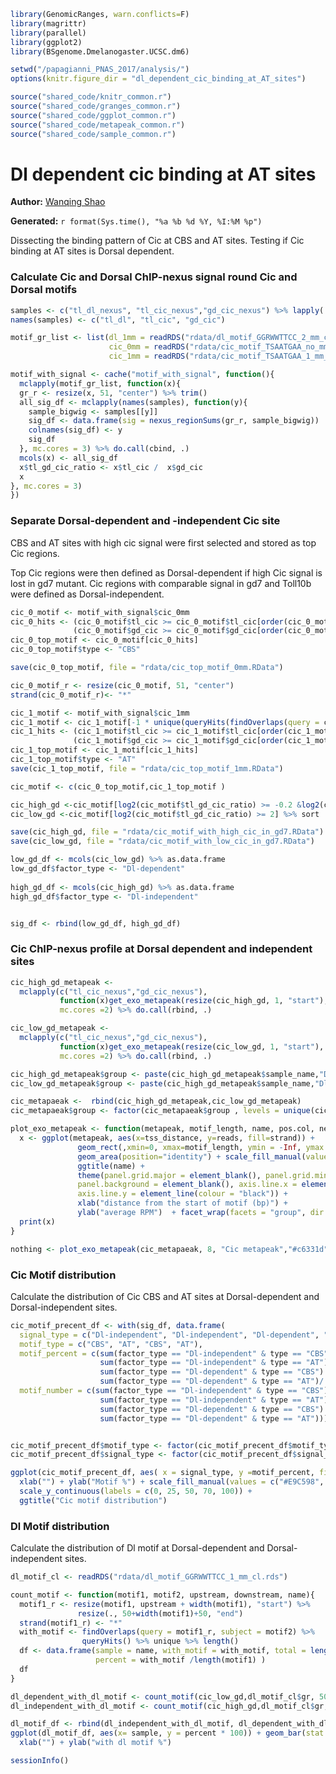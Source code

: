 ``` r
library(GenomicRanges, warn.conflicts=F)
library(magrittr)
library(parallel)
library(ggplot2)
library(BSgenome.Dmelanogaster.UCSC.dm6)

setwd("/papagianni_PNAS_2017/analysis/")
options(knitr.figure_dir = "dl_dependent_cic_binding_at_AT_sites")

source("shared_code/knitr_common.r")
source("shared_code/granges_common.r")
source("shared_code/ggplot_common.r")
source("shared_code/metapeak_common.r")
source("shared_code/sample_common.r")

```

# Dl dependent cic binding at AT sites

**Author:** [Wanqing Shao](mailto:was@stowers.org)

**Generated:** `r format(Sys.time(), "%a %b %d %Y, %I:%M %p")`

Dissecting the binding pattern of Cic at CBS and AT sites. Testing if Cic binding at AT sites is Dorsal dependent. 

### Calculate Cic and Dorsal ChIP-nexus signal round Cic and Dorsal motifs

```r

samples <- c("tl_dl_nexus", "tl_cic_nexus","gd_cic_nexus") %>% lapply(., load_bigwig)
names(samples) <- c("tl_dl", "tl_cic", "gd_cic")

motif_gr_list <- list(dl_1mm = readRDS("rdata/dl_motif_GGRWWTTCC_2_mm_cl.rds")$gr,
                      cic_0mm = readRDS("rdata/cic_motif_TSAATGAA_no_mm_cl.rds")$gr,
                      cic_1mm = readRDS("rdata/cic_motif_TSAATGAA_1_mm_only_cl.rds")$gr)

motif_with_signal <- cache("motif_with_signal", function(){
  mclapply(motif_gr_list, function(x){
  gr_r <- resize(x, 51, "center") %>% trim()
  all_sig_df <- mclapply(names(samples), function(y){
    sample_bigwig <- samples[[y]]
    sig_df <- data.frame(sig = nexus_regionSums(gr_r, sample_bigwig))
    colnames(sig_df) <- y
    sig_df
  }, mc.cores = 3) %>% do.call(cbind, .)
  mcols(x) <- all_sig_df
  x$tl_gd_cic_ratio <- x$tl_cic /  x$gd_cic
  x
}, mc.cores = 3)
})

```

### Separate Dorsal-dependent and -independent Cic site

CBS and AT sites with high cic signal were first selected and stored as top Cic regions. 

Top Cic regions were then defined as Dorsal-dependent if high Cic signal is lost in gd7 mutant. Cic regions with comparable signal in gd7 and Toll10b were defined as Dorsal-independent. 

```r

cic_0_motif <- motif_with_signal$cic_0mm
cic_0_hits <- (cic_0_motif$tl_cic >= cic_0_motif$tl_cic[order(cic_0_motif$tl_cic, decreasing = T)][200]) |
              (cic_0_motif$gd_cic >= cic_0_motif$gd_cic[order(cic_0_motif$gd_cic, decreasing = T)][200])
cic_0_top_motif <- cic_0_motif[cic_0_hits]
cic_0_top_motif$type <- "CBS"

save(cic_0_top_motif, file = "rdata/cic_top_motif_0mm.RData")

cic_0_motif_r <- resize(cic_0_motif, 51, "center")
strand(cic_0_motif_r)<- "*"

cic_1_motif <- motif_with_signal$cic_1mm
cic_1_motif <- cic_1_motif[-1 * unique(queryHits(findOverlaps(query = cic_1_motif, subject = cic_0_motif_r)))]
cic_1_hits <- (cic_1_motif$tl_cic >= cic_1_motif$tl_cic[order(cic_1_motif$tl_cic, decreasing = T)][200]) |
              (cic_1_motif$gd_cic >= cic_1_motif$gd_cic[order(cic_1_motif$gd_cic, decreasing = T)][200])
cic_1_top_motif <- cic_1_motif[cic_1_hits]
cic_1_top_motif$type <- "AT"
save(cic_1_top_motif, file = "rdata/cic_top_motif_1mm.RData")

cic_motif <- c(cic_0_top_motif,cic_1_top_motif )

cic_high_gd <-cic_motif[log2(cic_motif$tl_gd_cic_ratio) >= -0.2 &log2(cic_motif$tl_gd_cic_ratio) <= 0.2] %>% sort
cic_low_gd <-cic_motif[log2(cic_motif$tl_gd_cic_ratio) >= 2] %>% sort

save(cic_high_gd, file = "rdata/cic_motif_with_high_cic_in_gd7.RData")
save(cic_low_gd, file = "rdata/cic_motif_with_low_cic_in_gd7.RData")

low_gd_df <- mcols(cic_low_gd) %>% as.data.frame
low_gd_df$factor_type <- "Dl-dependent"
  
high_gd_df <- mcols(cic_high_gd) %>% as.data.frame
high_gd_df$factor_type <- "Dl-independent"


sig_df <- rbind(low_gd_df, high_gd_df)

```

### Cic ChIP-nexus profile at Dorsal dependent and independent sites

```r
cic_high_gd_metapeak <- 
  mclapply(c("tl_cic_nexus","gd_cic_nexus"), 
           function(x)get_exo_metapeak(resize(cic_high_gd, 1, "start"), x, upstream = 25, downstream = 26),
           mc.cores =2) %>% do.call(rbind, .)

cic_low_gd_metapeak <- 
  mclapply(c("tl_cic_nexus","gd_cic_nexus"), 
           function(x)get_exo_metapeak(resize(cic_low_gd, 1, "start"), x, upstream = 25, downstream = 26), 
           mc.cores =2) %>% do.call(rbind, .)

cic_high_gd_metapeak$group <- paste(cic_high_gd_metapeak$sample_name,"Dl-independent")
cic_low_gd_metapeak$group <- paste(cic_high_gd_metapeak$sample_name,"Dl-dependent")

cic_metapaeak <-  rbind(cic_high_gd_metapeak,cic_low_gd_metapeak)
cic_metapaeak$group <- factor(cic_metapaeak$group , levels = unique(cic_metapaeak$group ))

plot_exo_metapeak <- function(metapeak, motif_length, name, pos.col, neg.col){
  x <- ggplot(metapeak, aes(x=tss_distance, y=reads, fill=strand)) + 
               geom_rect(,xmin=0, xmax=motif_length, ymin = -Inf, ymax = Inf, alpha=0.6, fill= "gray90")+ 
               geom_area(position="identity") + scale_fill_manual(values=c(pos.col, neg.col)) +
               ggtitle(name) + 
               theme(panel.grid.major = element_blank(), panel.grid.minor = element_blank(), 
               panel.background = element_blank(), axis.line.x = element_line(colour = "black"),
               axis.line.y = element_line(colour = "black")) + 
               xlab("distance from the start of motif (bp)") + 
               ylab("average RPM")  + facet_wrap(facets = "group", dir = "v" , ncol = 2)
  print(x)
}

nothing <- plot_exo_metapeak(cic_metapaeak, 8, "Cic metapeak","#c6331d", "#D05947")
```

### Cic Motif distribution

Calculate the distribution of Cic CBS and AT sites at Dorsal-dependent and Dorsal-independent sites. 

```r
cic_motif_precent_df <- with(sig_df, data.frame(
  signal_type = c("Dl-independent", "Dl-independent", "Dl-dependent", "Dl-dependent"),
  motif_type = c("CBS", "AT", "CBS", "AT"),
  motif_percent = c(sum(factor_type == "Dl-independent" & type == "CBS") /sum(factor_type == "Dl-independent") ,
                    sum(factor_type == "Dl-independent" & type == "AT") /sum(factor_type == "Dl-independent"),
                    sum(factor_type == "Dl-dependent" & type == "CBS") / sum(factor_type == "Dl-dependent"),
                    sum(factor_type == "Dl-dependent" & type == "AT")/ sum(factor_type == "Dl-dependent")),
  motif_number = c(sum(factor_type == "Dl-independent" & type == "CBS") ,
                    sum(factor_type == "Dl-independent" & type == "AT") ,
                    sum(factor_type == "Dl-dependent" & type == "CBS") ,
                    sum(factor_type == "Dl-dependent" & type == "AT"))))


cic_motif_precent_df$motif_type <- factor(cic_motif_precent_df$motif_type, levels = c("AT", "CBS"))
cic_motif_precent_df$signal_type <- factor(cic_motif_precent_df$signal_type, levels = c("Dl-independent", "Dl-dependent"))

ggplot(cic_motif_precent_df, aes( x = signal_type, y =motif_percent, fill = motif_type)) + geom_bar(stat = "identity") +
  xlab("") + ylab("Motif %") + scale_fill_manual(values = c("#E9C598", "#BB8434"))+
  scale_y_continuous(labels = c(0, 25, 50, 70, 100)) +
  ggtitle("Cic motif distribution")

```

### Dl Motif distribution

Calculate the distribution of Dl motif at Dorsal-dependent and Dorsal-independent sites. 

```r
dl_motif_cl <- readRDS("rdata/dl_motif_GGRWWTTCC_1_mm_cl.rds")

count_motif <- function(motif1, motif2, upstream, downstream, name){
  motif1_r <- resize(motif1, upstream + width(motif1), "start") %>% 
               resize(., 50+width(motif1)+50, "end")
  strand(motif1_r) <- "*"
  with_motif <- findOverlaps(query = motif1_r, subject = motif2) %>% 
                queryHits() %>% unique %>% length()
  df <- data.frame(sample = name, with_motif = with_motif, total = length(motif1), 
                   percent = with_motif /length(motif1) )
  df
}

dl_dependent_with_dl_motif <- count_motif(cic_low_gd,dl_motif_cl$gr, 50, 50, "Dl-dependent")
dl_independent_with_dl_motif <- count_motif(cic_high_gd,dl_motif_cl$gr, 50, 50, "Dl-independent")

dl_motif_df <- rbind(dl_independent_with_dl_motif, dl_dependent_with_dl_motif)
ggplot(dl_motif_df, aes(x= sample, y = percent * 100)) + geom_bar(stat = "identity", fill = "#29BCEA") +
  xlab("") + ylab("with dl motif %")
```

```r
sessionInfo()
```           
